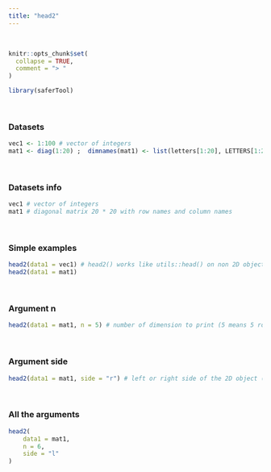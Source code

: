 ---
title: "head2"
---
<br>

```{r, include = FALSE}
knitr::opts_chunk$set(
  collapse = TRUE,
  comment = "> "
)
```

```{r setup}
library(saferTool)
```
<br>

### Datasets

```{r}
vec1 <- 1:100 # vector of integers
mat1 <- diag(1:20) ;  dimnames(mat1) <- list(letters[1:20], LETTERS[1:20]) # diagonal matrix 20 * 20 with row names and column names
```
<br>

### Datasets info

```{r}
vec1 # vector of integers
mat1 # diagonal matrix 20 * 20 with row names and column names
```
<br>

### Simple examples

```{r}
head2(data1 = vec1) # head2() works like utils::head() on non 2D objects
head2(data1 = mat1)
```
<br>

### Argument n

```{r}
head2(data1 = mat1, n = 5) # number of dimension to print (5 means 5 rows and columns)
```
<br>

### Argument side
```{r}
head2(data1 = mat1, side = "r") # left or right side of the 2D object (only for matrix, data frame or table)
```
<br>

### All the arguments
```{r}
head2(
    data1 = mat1, 
    n = 6, 
    side = "l"
)
```

